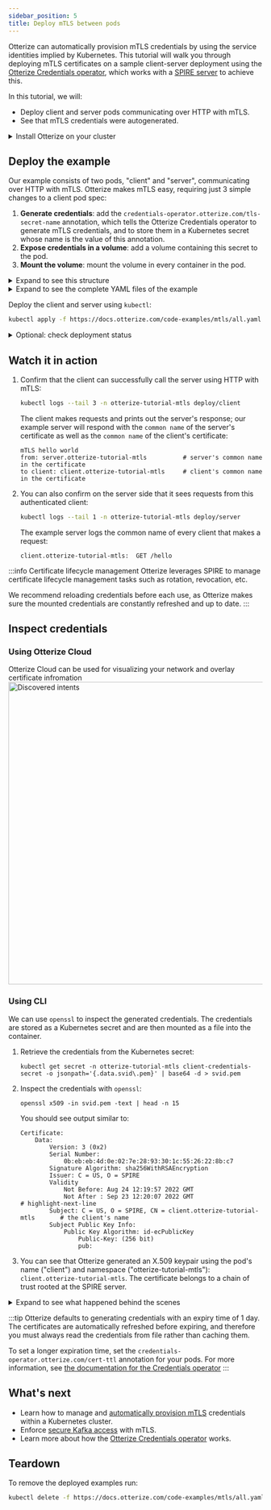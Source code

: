 ```yaml
---
sidebar_position: 5
title: Deploy mTLS between pods
---
```


Otterize can automatically provision mTLS credentials by using the service identities implied by Kubernetes.
This tutorial will walk you through deploying mTLS certificates on a sample client-server deployment using the [Otterize Credentials operator](reference/configuration/credentials-operator), which works with a [SPIRE server](https://spiffe.io/docs/latest/spire-about/) to achieve this.

In this tutorial, we will:

- Deploy client and server pods communicating over HTTP with mTLS.
- See that mTLS credentials were autogenerated.


<details>
<summary>Install Otterize on your cluster</summary>

:::note
You can skip this section if Otterize is already installed in your cluster.
:::

{@include: ../_common/install-otterize.md}

</details>


## Deploy the example

Our example consists of two pods, "client" and "server", communicating over HTTP with mTLS.
Otterize makes mTLS easy, requiring just 3 simple changes to a client pod spec:
1. **Generate credentials**: add the `credentials-operator.otterize.com/tls-secret-name` annotation, which tells the Otterize
   Credentials operator to generate mTLS credentials, and to store them in a Kubernetes secret
   whose name is the value of this annotation.
2. **Expose credentials in a volume**: add a volume containing this secret to the pod.
3. **Mount the volume**: mount the volume in every container in the pod.

<details>
<summary>Expand to see this structure</summary>

```yaml
spec:
  template:
    metadata:
      annotations:
        # highlight-next-line
        # 1. Generate credentials as a secret called "client-credentials-secret":
        credentials-operator.otterize.com/tls-secret-name: client-credentials-secret
        ...
    spec:
      volumes:
        # highlight-start
        # 2. Create a volume containing this secret:
        - name: otterize-credentials
          secret:
            secretName: client-credentials-secret
        # highlight-end
        ...
      containers:
        - name: client
          ...
          volumeMounts:
            # highlight-start
            # 3. Mount volume into container
            - name: otterize-credentials
              mountPath: /var/otterize/credentials
              readOnly: true
            # highlight-end
```
</details>

<details>
<summary>Expand to see the complete YAML files of the example</summary>
<Tabs>

<TabItem value="namespace.yaml" label="namespace.yaml" default>

```yaml
{@include: ../../static/code-examples/kafka-mtls/namespace.yaml}
```

</TabItem>

<TabItem value="client-deployment.yaml" label="client-deployment.yaml">

```yaml
{@include: ../../static/code-examples/kafka-mtls/client-deployment.yaml}
```

</TabItem>

<TabItem value="client-configmap.yaml" label="client-configmap.yaml">

```yaml
{@include: ../../static/code-examples/kafka-mtls/client-configmap.yaml}
```

</TabItem>
<TabItem value="client.js" label="client.js" default>

```js
const fs = require('fs');
const https = require('https');

const options = {
    hostname: 'server.otterize-tutorial-mtls',
    port: 443,
    path: '/hello',
    method: 'GET',
    cert: fs.readFileSync('/var/otterize/credentials/cert.pem'),
    key: fs.readFileSync('/var/otterize/credentials/key.pem'),
    ca: fs.readFileSync('/var/otterize/credentials/ca.pem')
}

const req = https.request(
    options,
    res => {
        res.on('data', function (data) {
            console.log(data.toString())
        });
    }
);

req.end();
```

</TabItem>
<TabItem value="server.js" label="server.js" default>

```js
const https = require(`https`);
const fs = require(`fs`);

const options = {
  key: fs.readFileSync('/var/otterize/credentials/key.pem'),
  cert: fs.readFileSync('/var/otterize/credentials/cert.pem'),
  ca: fs.readFileSync('/var/otterize/credentials/ca.pem'),
  requestCert: true
};

https.createServer(
    options,
    (req, res) => {
        const peerCert = req.connection.getPeerCertificate();
        const ownCert = req.connection.getCertificate();
        console.log("Received request:");
        console.log(peerCert.subject.CN + ":\t" + req.method + " " + req.url);
        if (req.url === '/hello') {
            res.writeHead(200);
            res.end('mTLS hello world\nfrom: ' + ownCert.subject.CN + '\nto client: ' + peerCert.subject.CN);
        } else {
            res.end();
        }
    }).listen(443);
```

</TabItem>
</Tabs>
</details>

Deploy the client and server using `kubectl`:
```bash
kubectl apply -f https://docs.otterize.com/code-examples/mtls/all.yaml
```

<details>
<summary>Optional: check deployment status</summary>

```bash
kubectl get pods -n otterize-tutorial-mtls
```
You should see
```
NAME                      READY   STATUS    RESTARTS   AGE
client-5689997b5c-grlnt   1/1     Running   0          35s
server-6698c58cbc-v9n9b   1/1     Running   0          34s
```
</details>

## Watch it in action

1. Confirm that the client can successfully call the server using HTTP with mTLS:

   ```bash
   kubectl logs --tail 3 -n otterize-tutorial-mtls deploy/client
   ```

   The client makes requests and prints out the server's response; our example server will respond with
   the `common name` of the server's certificate as well as the `common name` of the client's certificate:

   ```shell
   mTLS hello world
   from: server.otterize-tutorial-mtls          # server's common name in the certificate
   to client: client.otterize-tutorial-mtls     # client's common name in the certificate
   ```
2. You can also confirm on the server side that it sees requests from this authenticated client:
   ```bash
   kubectl logs --tail 1 -n otterize-tutorial-mtls deploy/server
   ```

   The example server logs the common name of every client that makes a request:

   ```shell
   client.otterize-tutorial-mtls:  GET /hello
   ```

:::info Certificate lifecycle management
Otterize leverages SPIRE to manage certificate lifecycle management tasks such as rotation, revocation, etc.

We recommend reloading credentials before each use, as Otterize makes sure
the mounted credentials are constantly refreshed and up to date.
:::

## Inspect credentials

### Using Otterize Cloud

Otterize Cloud can be used for visualizing your network and overlay certificate infromation
<img src="/img/quick-tutorials/mtls/creds.png" alt="Discovered intents" width="600"/>

### Using CLI

We can use `openssl` to inspect the generated credentials. The credentials are stored as a Kubernetes secret
and are then mounted as a file into the container.

1. Retrieve the credentials from the Kubernetes secret:

   ```shell
   kubectl get secret -n otterize-tutorial-mtls client-credentials-secret -o jsonpath='{.data.svid\.pem}' | base64 -d > svid.pem
   ```

2. Inspect the credentials with `openssl`:

   ```shell
   openssl x509 -in svid.pem -text | head -n 15
   ```
   You should see output similar to:
   ```x509
   Certificate:
       Data:
           Version: 3 (0x2)
           Serial Number:
               0b:eb:eb:4d:0e:02:7e:28:93:30:1c:55:26:22:8b:c7
           Signature Algorithm: sha256WithRSAEncryption
           Issuer: C = US, O = SPIRE
           Validity
               Not Before: Aug 24 12:19:57 2022 GMT
               Not After : Sep 23 12:20:07 2022 GMT
   # highlight-next-line
           Subject: C = US, O = SPIRE, CN = client.otterize-tutorial-mtls       # the client's name
           Subject Public Key Info:
               Public Key Algorithm: id-ecPublicKey
                   Public-Key: (256 bit)
                   pub:
   ```

3. You can see that Otterize generated an X.509 keypair using the pod's name ("client")
   and namespace ("otterize-tutorial-mtls"): `client.otterize-tutorial-mtls`.
   The certificate belongs to a chain of trust rooted at the SPIRE server.

<details>
<summary>Expand to see what happened behind the scenes</summary>

1. We annotated the pods to let Otterize know it should generate mTLS credentials.
2. The Otterize Credentials operator:
    1. Created entries in the SPIRE server for the annotated pods.
    2. Generated matching mTLS credentials using the SPIRE server.
    3. Stored the mTLS credentials into Kubernetes secrets.
3. The secrets were mounted (separately) into each pod's container.
4. The pods communicated with each other using mutual TLS-authenticated HTTPS.

</details>

:::tip
Otterize defaults to generating credentials with an expiry time of 1 day. The certificates are
automatically refreshed before expiring, and therefore you must always read the credentials from file rather than caching them.

To set a longer expiration time, set the `credentials-operator.otterize.com/cert-ttl` annotation for your pods.
For more information, see [the documentation for the Credentials operator](reference/configuration/credentials-operator)
:::

## What's next

- Learn how to manage and [automatically provision mTLS](/k8s-mtls) credentials within a Kubernetes cluster.
- Enforce [secure Kafka access](/k8s-kafka-mtls) with mTLS.
- Learn more about how the [Otterize Credentials operator](reference/configuration/credentials-operator) works.

## Teardown

To remove the deployed examples run:

```bash
kubectl delete -f https://docs.otterize.com/code-examples/mtls/all.yaml
```
